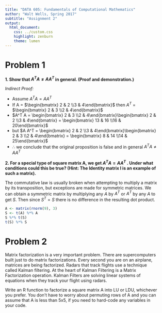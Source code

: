 ```yaml
---
title: "DATA 605: Fundamentals of Computational Mathematics"
author: "Walt Wells, Spring 2017"
subtitle: "Assignment 2"
output:
  html_document:
    css: ../custom.css
    highlight: zenburn
    theme: lumen
---
```

# Problem 1

__1. Show that $A^T A \neq AA^T$ in general. (Proof and demonstration.)__

_Indirect Proof:_

* Assume $A^T A = A A^T$
* If A = $\begin{bmatrix} 2 & 2 \\3 & 4\end{bmatrix}$ then $A^T$ = $\begin{bmatrix} 2 & 3 \\2 & 4\end{bmatrix}$
* $A^T A = \begin{bmatrix} 2 & 3 \\2 & 4\end{bmatrix}\begin{bmatrix} 2 & 2 \\3 & 4\end{bmatrix} = \begin{bmatrix} 13 & 16 \\16 & 20\end{bmatrix}$
* but $A A^T = \begin{bmatrix} 2 & 2 \\3 & 4\end{bmatrix}\begin{bmatrix} 2 & 3 \\2 & 4\end{bmatrix} = \begin{bmatrix} 8 & 14 \\14 & 25\end{bmatrix}$
* $\therefore$ we conclude that the original proposition is false and in general $A^T A \neq AA^T$

__2. For a special type of square matrix A, we get $A^T A = AA^T$ . Under what conditions could this be true? (Hint: The Identity matrix I is an example of such a matrix).__

The commutative law is usually broken when attempting to multiply a matrix by its transposition, but exceptions are made for symmetric matrices.   We can obtain a symmetric matrix by multiplying any $A$ by $A^T$ or $A^T$ by any $A$ to get $S$.  Then since $S^T = S$ there is no difference in the resulting dot product.

```r
A <- matrix(rnorm(9), 3)
S <- t(A) %*% A
S %*% t(S)  
t(S) %*% S

```


# Problem 2

Matrix factorization is a very important problem. There are supercomputers built just to do matrix factorizations. Every second you are on an airplane, matrices are being factorized. Radars that track flights use a technique called Kalman filtering. At the heart of Kalman Filtering is a Matrix Factorization operation. Kalman Filters are solving linear systems of equations when they track your flight using radars.

Write an R function to factorize a square matrix A into LU or LDU, whichever you prefer. You don't have to worry about permuting rows of A and you can assume that A is less than 5x5, if you need to hard-code any variables in your code. 